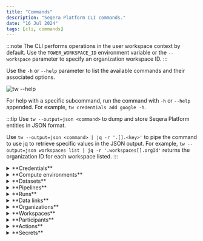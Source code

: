 ```yaml
---
title: "Commands"
description: "Seqera Platform CLI commands."
date: "16 Jul 2024"
tags: [cli, commands]
---
```



:::note
The CLI performs operations in the user workspace context by default. Use the `TOWER_WORKSPACE_ID` environment variable or the `--workspace` parameter to specify an organization workspace ID.
:::

Use the `-h` or `--help` parameter to list the available commands and their associated options.

![`tw --help`](./_images/tw-info.jpg)

For help with a specific subcommand, run the command with `-h` or `--help` appended. For example, `tw credentials add google -h`.

:::tip
Use `tw --output=json <command>` to dump and store Seqera Platform entities in JSON format.

Use `tw --output=json <command> | jq -r '.[].<key>'`  to pipe the command to use jq to retrieve specific values in the JSON output. For example, `tw --output=json workspaces list | jq -r '.workspaces[].orgId'` returns the organization ID for each workspace listed.
:::

<details>
  <summary>**Credentials**</summary>

  To launch pipelines in a Platform workspace, you need [credentials][credentials] for:

  1. Compute environments
  2. Pipeline repository Git providers
  3. (Optional) [Tower agent][tower-agent] — used with HPC clusters
  4. (Optional) Container registries, such as docker.io

  ### Add credentials

  Run `tw credentials add -h` to view a list of providers.

  Run `tw credentials add <provider> -h` to view the required fields for your provider.

  :::note
  You can add multiple credentials from the same provider in the same workspace.
  :::

  #### Compute environment credentials

  Platform requires credentials to access your cloud compute environments. See the [compute environment page][compute-envs] for your cloud provider for more information.

    ```console
    $ tw credentials add aws --name=my_aws_creds --access-key=<aws access key> --secret-key=<aws secret key>

      New AWS credentials 'my_aws_creds (1sxCxvxfx8xnxdxGxQxqxH)' added at user workspace
    ```

  #### Git credentials

  Platform requires access credentials to interact with pipeline Git repositories. See [Git integration][git-integration] for more information.

    ```console
    $ tw credentials add github -n=my_GH_creds -u=<GitHub username> -p=<GitHub access token>

      New GITHUB credentials 'my_GH_creds (xxxxx3prfGlpxxxvR2xxxxo7ow)' added at user workspace
    ```

  #### Container registry credentials

  Configure credentials for the Nextflow Wave container service to authenticate to private and public container registries. See the **Container registry credentials** section under [Credentials][credentials] for registry-specific instructions.

  :::note
  Container registry credentials are only used by the Wave container service. See [Wave containers][wave-docs] for more information.
  :::

  ### List credentials

  ```console
  $ tw credentials list

    Credentials at user workspace:

      ID                     | Provider  | Name                               | Last activity                 
      ------------------------+-----------+------------------------------------+-------------------------------
      1x1HxFxzxNxptxlx4xO7Gx | aws       | my_aws_creds_1                     | Wed, 6 Apr 2022 08:40:49 GMT  
      1sxCxvxfx8xnxdxGxQxqxH | aws       | my_aws_creds_2                     | Wed, 9 Apr 2022 08:40:49 GMT  
      2x7xNsf2xkxxUIxXKxsTCx | ssh       | my_ssh_key                         | Thu, 8 Jul 2021 07:09:46 GMT  
      4xxxIeUx7xex1xqx1xxesk | github    | my_github_cred                     | Wed, 22 Jun 2022 09:18:05 GMT 
  ```

  ### Delete credentials

  ```console
  $ tw credentials delete --name=my_aws_creds

    Credentials '1sxCxvxfx8xnxdxGxQxqxH' deleted at user workspace
  ```

</details>
<details>
  <summary>**Compute environments**</summary>

  Compute environments define the execution platform where a pipeline runs. A compute environment is composed of the credentials, configuration, and storage options related to a particular computing platform.  See [Compute environments][compute-envs] for more information on supported providers.

  ### Add a compute environment

  Run `tw compute-envs add -h` to view the list of supported providers.

  Run `tw compute-envs add <platform> -h` to view the required and optional fields for your provider.

  You must add the credentials for your provider before creating your compute environment.

  ```console
  $ tw compute-envs add aws-batch forge --name=my_aws_ce --credentials=<my_aws_creds_1> --region=eu-west-1 --max-cpus=256 --work-dir=s3://<bucket name> --wait=AVAILABLE

    New AWS-BATCH compute environment 'my_aws_ce' added at user workspace
  ```

  This command will:

  - Use **Batch Forge** to automatically manage the AWS Batch resource lifecycle (`forge`)
  - Use the credentials previously added to the workspace (`--credentials`)
  - Create the required AWS Batch resources in the AWS Ireland (`eu-west-1`) region
  - Provision a maximum of 256 CPUs in the compute environment (`--max-cpus`)
  - Use an existing S3 bucket to store the Nextflow work directory (`--work-dir`)
  - Wait until the compute environment has been successfully created and is ready to use (`--wait`)

  See the [compute environment][compute-envs] page for your provider for detailed information on Batch Forge and manual compute environment creation.

  ### Delete a compute environment

  ```console
  $ tw compute-envs delete --name=my_aws_ce

    Compute environment '1sxCxvxfx8xnxdxGxQxqxH' deleted at user workspace
  ```

  ### Default compute environment

  Select a **primary** compute environment to be used by default in a workspace. You can override the workspace primary compute environment by explicitly specifying an alternative compute environment when you create or launch a pipeline.

  ```console
  $ tw compute-envs primary set --name=my_aws_ce

    Primary compute environment for workspace 'user' was set to 'my_aws_ce (1sxCxvxfx8xnxdxGxQxqxH)'  
  ```

  ### Import and export a compute environment

  Export the configuration details of a compute environment in JSON format for scripting and reproducibility purposes.

  ```console
  $ tw compute-envs export --name=my_aws_ce my_aws_ce_v1.json

    Compute environment exported into 'my_aws_ce_v1.json' 
  ```

  Similarly, a compute environment can be imported to a workspace from a previously exported JSON file.

  ```console
  $ tw compute-envs import --name=my_aws_ce_v1 ./my_aws_ce_v1.json

    New AWS-BATCH compute environment 'my_aws_ce_v1' added at user workspace
  ```
</details>
<details>
  <summary>**Datasets**</summary>

  Run `tw datasets -h` to view the list of supported operations.

  Run `tw datasets add -h` to view the required and optional fields for adding your dataset.

  [Datasets](../data/datasets.mdx) are CSV (comma-separated values) and TSV (tab-separated values) files stored in a workspace, used as inputs during pipeline execution. The most commonly used datasets for Nextflow pipelines are samplesheets, where each row consists of a sample, the location of files for that sample (such as FASTQ files), and other sample details.

  ### Add a dataset 

  Add a preconfigured dataset file to a workspace:

  ```console
  % tw datasets add --name=samplesheet1 --header samplesheet_test.csv

  Dataset 'samplesheet1' added at user workspace with id '60gGrD4I2Gk0TUpEGOj5Td'
  ```

  :::note 
  Include the `--header` flag if the first row of your samplesheet file is a header.
  :::

  ### View a dataset 

  View a stored dataset's details:

  ```console
  % tw datasets view -n samplesheet1

  Dataset at 97652229034604 workspace:

    -------------+-------------------------------
     ID          | 60gGrD4I2Gk0TUpEGOj5Td
     Name        | samplesheet1
     Description |
     Media Type  | text/csv
     Created     | Mon, 19 Aug 2024 07:59:16 GMT
     Updated     | Mon, 19 Aug 2024 07:59:17 GMT
  ```

  ### Download a dataset 

  View a stored dataset's contents: 

  ```console 
  % tw datasets download -n samplesheet1

  sample,fastq_1,fastq_2,strandedness
  WT_REP1,https://raw.githubusercontent.com/nf-core/test-datasets/rnaseq/testdata/GSE110004/SRR6357070_1.fastq.gz,https://raw.githubusercontent.com/nf-core/test-datasets/rnaseq/testdata/GSE110004/SRR6357070_2.fastq.gz,auto
  WT_REP1,https://raw.githubusercontent.com/nf-core/test-datasets/rnaseq/testdata/GSE110004/SRR6357071_1.fastq.gz,https://raw.githubusercontent.com/nf-core/test-datasets/rnaseq/testdata/GSE110004/SRR6357071_2.fastq.gz,auto
  WT_REP2,https://raw.githubusercontent.com/nf-core/test-datasets/rnaseq/testdata/GSE110004/SRR6357072_1.fastq.gz,https://raw.githubusercontent.com/nf-core/test-datasets/rnaseq/testdata/GSE110004/SRR6357072_2.fastq.gz,reverse
  RAP1_UNINDUCED_REP1,https://raw.githubusercontent.com/nf-core/test-datasets/rnaseq/testdata/GSE110004/SRR6357073_1.fastq.gz,,reverse
  RAP1_UNINDUCED_REP2,https://raw.githubusercontent.com/nf-core/test-datasets/rnaseq/testdata/GSE110004/SRR6357074_1.fastq.gz,,reverse
  RAP1_UNINDUCED_REP2,https://raw.githubusercontent.com/nf-core/test-datasets/rnaseq/testdata/GSE110004/SRR6357075_1.fastq.gz,,reverse
  RAP1_IAA_30M_REP1,https://raw.githubusercontent.com/nf-core/test-datasets/rnaseq/testdata/GSE110004/SRR6357076_1.fastq.gz,https://raw.githubusercontent.com/nf-core/test-datasets/rnaseq/testdata/GSE110004/SRR6357076_2.fastq.gz,reverse
  ```

</details>  
<details>
  <summary>**Pipelines**</summary>

  Run `tw pipelines -h` to view the list of supported operations.

  Run `tw pipelines add -h` to view the required and optional fields for adding your pipeline.

  Pipelines define pre-configured workflows in a workspace. A pipeline consists of a workflow repository, launch parameters, and a compute environment.

  ### Add a pipeline

  Add a pre-configured pipeline to the Launchpad:

  ```console
  $ tw pipelines add --name=my_rnaseq_nf_pipeline --params-file=my_rnaseq_nf_pipeline_params.yaml https://github.com/nextflow-io/rnaseq-nf

  New pipeline 'my_rnaseq_nf_pipeline' added at user workspace
  ```

  The optional `--params-file` flag is used to pass a set of default parameters that will be associated with the pipeline in the Launchpad.

  :::tip
  The `params-file` must be a YAML or JSON file using [Nextflow configuration file][nextflow-config] syntax.
  :::

  ### Import and export a pipeline

  Export the configuration details of a pipeline in JSON format for scripting and reproducibility purposes.

  ```console
  $ tw pipelines export --name=my_rnaseq_nf_pipeline my_rnaseq_nf_pipeline_v1.json

    Pipeline exported into 'my_rnaseq_nf_pipeline_v1.json' 
  ```

  Similarly, a pipeline can be imported to a workspace from a previously exported JSON file.

  ```console
  $ tw pipelines import --name=my_rnaseq_nf_pipeline_v1 ./my_rnaseq_nf_pipeline_v1.json

    New pipeline 'my_rnaseq_nf_pipeline_v1' added at user workspace
  ```

  ### Update a pipeline

  The default launch parameters can be changed with the `update` command:

  ```console
  tw pipelines update --name=my_rnaseq_nf_pipeline --params-file=my_rnaseq_nf_pipeline_params_2.yaml
  ```

  ## Launch pipelines

  Run `tw launch -h` to view supported launch options.

  ### Launch a preconfigured pipeline

  If no custom parameters are passed via the CLI during launch, the defaults set for the pipeline in the Launchpad will be used.

  :::note
  tw CLI users are bound to the same user permissions that apply in the Platform UI. Launch users can launch pre-configured pipelines in the workspaces they have access to, but they cannot add or run new pipelines.
  :::

  ```console
  $ tw launch my_rnaseq_nf_pipeline 

    Workflow 1XCXxX0vCX8xhx submitted at user workspace.

      https://tower.nf/user/abhinav/watch/1XCXxX0vCX8xhx
  ```

  When using `--wait`, `tw` can exit with one of two exit codes:

  - `0`: When the run reaches the desired state.
  - `1`: When the run reaches a state that makes it impossible to reach the desired state.

  :::tip
  Use `--wait=SUCCEEDED` if you want the command to wait until the pipeline execution is complete.
  :::

  ### Launch a pipeline with custom parameters

  To specify custom parameters during pipeline launch, specify a custom `--params-file`:

  ```console
  $ tw launch my_rnaseq_nf_pipeline --params-file=my_rnaseq_nf_pipeline_params_2.yaml

    Workflow 2XDXxX0vCX8xhx submitted at user workspace.

      https://tower.nf/user/abhinav/watch/2XDXxX0vCX8xhx
  ```

  See [Nextflow configuration][nextflow-config] for more information.

  ### Launch an unsaved pipeline

  The CLI can directly launch pipelines that have not been added to the Launchpad in a Platform workspace by using the full pipeline repository URL:

  ```console
  $ tw launch https://github.com/nf-core/rnaseq --params-file=./custom_rnaseq_params.yaml --compute-env=my_aws_ce --revision 3.8.1 --profile=test,docker  

    Workflow 2XDXxX0vCX8xhx submitted at user workspace.

      https://tower.nf/user/abhinav/watch/2XDXxX0vCX8xhx
  ```

  - Pipeline parameters are defined within the `custom_rnaseq_params.yaml` file.
  - Other parameters such as `--profile` and `--revision` can also be specified.
  - A non-primary compute environment can be used to launch the pipeline. Omit `--compute-env` to launch with the workspace default compute environment.

  :::note
  CLI users are bound to the same user permissions that apply in the Platform UI. Launch users can launch pre-configured pipelines in the workspaces they have access to, but they cannot add or run new pipelines.
  :::

</details>
<details>
  <summary>**Runs**</summary>

  Run `tw runs -h` to view supported runs operations.  

  Runs display all the current and previous pipeline runs in the specified workspace. Each new or resumed run is given a random name such as _grave_williams_ by default, which can be overridden with a custom value at launch. See [Run details](../monitoring/run-details.mdx) for more information. As a run executes, it can transition through the following states:

  - `submitted`: Pending execution
  - `running`: Running
  - `succeeded`: Completed successfully
  - `failed`: Successfully executed, where at least one task failed with a terminate [error strategy](https://www.nextflow.io/docs/latest/process.html#errorstrategy)
  - `cancelled`: Stopped manually during execution
  - `unknown`: Indeterminate status

  ### View pipeline's runs

  Run `tw runs view -h` to view all the required and optional fields for viewing a pipeline's runs.

  ```console
  $ tw runs view -i 2vFUbBx63cfsBY -w seqeralabs/showcase

    Run at [seqeralabs / showcase] workspace:


      General
      ---------------------+-------------------------------------------------
      ID                  | 2vFUbBx63cfsBY                                  
      Operation ID        | b5d55384-734e-4af0-8e47-0d3abec71264            
      Run name            | adoring_brown                                   
      Status              | SUCCEEDED                                       
      Starting date       | Fri, 31 May 2024 10:38:30 GMT                   
      Commit ID           | b89fac32650aacc86fcda9ee77e00612a1d77066        
      Session ID          | 9365c6f4-6d79-4ca9-b6e1-2425f4d957fe            
      Username            | drpatelhh                                       
      Workdir             | s3://seqeralabs-showcase/scratch/2vFUbBx63cfsBY 
      Container           | No container was reported                       
      Executors           | awsbatch                                        
      Compute Environment | seqera_aws_ireland_fusionv2_nvme                
      Nextflow Version    | 23.10.1                                         
      Labels              | star_salmon,yeast  
  ```

  ### List runs

  Run `tw runs list -h` to view all the required and optional fields for listing runs in a workspace.

  ```console
  $ tw runs list

    Pipeline runs at [seqeralabs / testing] workspace:

      ID             | Status    | Project Name               | Run Name                        | Username              | Submit Date                   
      ----------------+-----------+----------------------------+---------------------------------+-----------------------+-------------------------------
      49Gb5XVMud2e7H | FAILED    | seqeralabs/nf-aggregate    | distraught_archimedes           | adrian-navarro-seqera | Fri, 31 May 2024 16:22:10 GMT 
      4anNFvTUwRFDp  | SUCCEEDED | nextflow-io/rnaseq-nf      | nasty_kilby                     | mattia-bosio-seqera   | Fri, 31 May 2024 15:23:12 GMT 
      3wo3Kfni6Kl3hO | SUCCEEDED | nf-core/proteinfold        | reverent_linnaeus               | mattia-bosio-seqera   | Fri, 31 May 2024 15:22:38 GMT 

  <snip>

      4fIRrFgZV3eDb1 | FAILED    | nextflow-io/hello          | gigantic_lichterman             | pedro-geadas          | Mon, 29 Apr 2024 08:44:47 GMT 
      cHEdKBXmdoQQM  | FAILED    | mathysgrapotte/stimulus    | mighty_poitras                  | evanfloden            | Mon, 29 Apr 2024 08:08:52 GMT
  ```

  Use the optional `--filter` flag to filter the list of runs returned by one or more `keyword:value` entries:

  - `status`
  - `label`
  - `workflowId`
  - `runName`
  - `username`
  - `projectName`
  - `after`
  - `before`
  - `sessionId`
  - `is:starred`

  If no `keyword` is defined, the filtering is applied to the `runName`, `projectName` (the pipeline name), and `username`.

  :::note
  The `after` and `before` flags require an [ISO 8601](https://en.wikipedia.org/wiki/ISO_8601) timestamp with UTC timezone (`YYYY-MM-DDThh:mm:ss.sssZ`).
  :::

  ```console
  $ tw runs list --filter hello_slurm_20240530

    Pipeline runs at [seqeralabs / showcase] workspace:

      ID            | Status    | Project Name      | Run Name                             | Username   | Submit Date                   
      ---------------+-----------+-------------------+--------------------------------------+------------+-------------------------------
      pZeJBOLtIvP7R | SUCCEEDED | nextflow-io/hello | hello_slurm_20240530_e75584566f774e7 | adamtalbot | Thu, 30 May 2024 09:12:51 GMT
  ```

  Multiple filter criteria can be defined:

  ```console
  $ tw runs list --filter="after:2024-05-29T00:00:00.000Z before:2024-05-30T00:00:00.000Z username:mark-panganiban"

    Pipeline runs at [seqeralabs / testing] workspace:

      ID             | Status    | Project Name          | Run Name           | Username              | Submit Date                   
      ----------------+-----------+-----------------------+--------------------+-----------------------+-------------------------------
      xJvK95W6YUmEz  | SUCCEEDED | nextflow-io/rnaseq-nf | ondemand2          | mark-panganiban       | Wed, 29 May 2024 20:35:28 GMT 
      1c1ckn9a3j0xF0 | SUCCEEDED | nextflow-io/rnaseq-nf | fargate            | mark-panganiban       | Wed, 29 May 2024 20:28:02 GMT 
      3sYX1acJ01T7rL | SUCCEEDED | nextflow-io/rnaseq-nf | min1vpcu-spot      | mark-panganiban       | Wed, 29 May 2024 20:27:47 GMT 
      4ZYJGWJCttXqXq | SUCCEEDED | nextflow-io/rnaseq-nf | min1cpu-ondemand   | mark-panganiban       | Wed, 29 May 2024 20:25:21 GMT 
      4LCxsffTqf3ysT | SUCCEEDED | nextflow-io/rnaseq-nf | lonely_northcutt   | mark-panganiban       | Wed, 29 May 2024 20:09:51 GMT 
      4Y8EcyopNiYBlJ | SUCCEEDED | nextflow-io/rnaseq-nf | fargate            | mark-panganiban       | Wed, 29 May 2024 18:53:47 GMT 
      dyKevNwxK50XX  | SUCCEEDED | mark814/nr-test       | cheeky_cuvier      | mark-panganiban       | Wed, 29 May 2024 12:21:10 GMT 
      eS6sVB5A387aR  | SUCCEEDED | mark814/nr-test       | evil_murdock       | mark-panganiban       | Wed, 29 May 2024 12:11:08 GMT 
  ```

  A leading and trailing `*` wildcard character is supported:

  ```console
  $ tw runs list --filter="*man/rnaseq-*"    

    Pipeline runs at [seqeralabs / testing] workspace:

      ID             | Status    | Project Name        | Run Name            | Username       | Submit Date                   
      ----------------+-----------+---------------------+---------------------+----------------+-------------------------------
      5z4AMshti4g0GK | SUCCEEDED | robnewman/rnaseq-nf | admiring_darwin     | rob-newman     | Tue, 16 Jan 2024 19:56:29 GMT 
      62LqiS4O4FatSy | SUCCEEDED | robnewman/rnaseq-nf | cheeky_yonath       | joaquim-gamero | Wed, 3 Jan 2024 12:36:09 GMT  
      3k2nu8ZmcBFSGv | SUCCEEDED | robnewman/rnaseq-nf | compassionate_jones | pedro-geadas   | Tue, 2 Jan 2024 16:22:26 GMT  
      3zG2ggf5JsniNW | SUCCEEDED | robnewman/rnaseq-nf | fervent_payne       | rob-newman     | Wed, 20 Dec 2023 23:55:17 GMT 
      1SNIcSXRuJMSNZ | SUCCEEDED | robnewman/rnaseq-nf | curious_babbage     | rob-newman     | Thu, 28 Sep 2023 17:48:04 GMT 
      5lI2fZUZfiokBI | SUCCEEDED | robnewman/rnaseq-nf | boring_heisenberg   | rob-newman     | Thu, 28 Sep 2023 12:29:27 GMT 
      5I4lsRXIHVEjNB | SUCCEEDED | robnewman/rnaseq-nf | ecstatic_ptolemy    | rob-newman     | Wed, 27 Sep 2023 22:06:19 GMT 
  ```

  ### Relaunch run

  Run `tw runs relaunch -h` to view all the required and optional fields for relaunching a run in a workspace.

  ### Cancel a run

  Run `tw runs cancel -h` to view all the required and optional fields for canceling a run in a workspace.

  ### Manage labels for runs

  Run `tw runs labels -h` to view all the required and optional fields for managing labels for runs in a workspace.

  In the example below, we add the labels `test` and `rnaseq-demo` to the run with ID `5z4AMshti4g0GK`:

  ```console
  $ tw runs labels -i 5z4AMshti4g0GK test,rnaseq-demo 

  'set' labels on 'run' with id '5z4AMshti4g0GK' at 34830707738561 workspace
  ```

  ### Delete a run

  Run `tw runs delete -h` to view all the required and optional fields for deleting a run in a workspace.

  ### Dump all logs and details of a run

  Run `tw runs dump -h` to view all the required and optional fields for dumping all logs and details of a run in a workspace. The supported formats are `.tar.xz` and `.tar.gz`. In the example below, we dump all the logs and details for the run with ID `5z4AMshti4g0GK` to the output file `file.tar.gz`.

  ```console
  $ tw runs dump -i 5z4AMshti4g0GK -o file.tar.gz
  - Tower info
  - Workflow details
  - Task details

    Pipeline run '5z4AMshti4g0GK' at [seqeralabs / testing] workspace details dump at 'file.tar.gz' 
  ```

</details>
<details>
  <summary>**Data links**</summary>

  Run `tw data-links -h` to view supported data link operations.

  Data links allow you to work with public and private cloud storage buckets in [Data Explorer](../data/data-explorer.mdx) in the specified workspace. AWS S3, Azure Blob Storage, and Google Cloud Storage are supported. The full list of operations are:

  `list`: List data links in a workspace
  `add`: Add a custom data link to a workspace
  `update`: Update a custom data link in a workspace
  `delete`: Delete a custom data link from a workspace
  `browse`: Browse the contents of a data link in a workspace

  ### List data links

  Run `tw data-links list -h` to view all the optional fields for listing data links in a workspace. 
  
  If a workspace is not defined, the `TOWER_WORKSPACE_ID` workspace is used by default. Data links can be one of two types:

  `v1-cloud-<id>`: Cloud data links auto-discovered using credentials attached to the workspace.
  `v1-user-<id>`: Custom data links created by users.

  ```console
  $ tw data-links list -w seqeralabs/showcase

  Data links at [seqeralabs / showcase] workspace:

  ID                                        | Provider | Name                           | Resource ref                                                    | Region    
  -------------------------------------------+----------+--------------------------------+-----------------------------------------------------------------+-----------
  v1-cloud-833bb845bd9ec1970c4a7b0bb7b8c4ad | aws      | e2e-data-explorer-tests-aws    | s3://e2e-data-explorer-tests-aws                                | eu-west-2 
  v1-cloud-60700a33ec3fae68d424cf948fa8d10c | aws      | nf-tower-bucket                | s3://nf-tower-bucket                                            | eu-west-1 
  v1-user-09705781697816b62f9454bc4b9434b4  | aws      | vscode-analysis-demo           | s3://seqera-development-permanent-bucket/studios-demo/vscode/   | eu-west-2 
  v1-user-0dede00fabbc4b9e2610261822a2d6ae  | aws      | seqeralabs-showcase            | s3://seqeralabs-showcase                                        | eu-west-1 
  v1-user-171aa8801cabe4af71500335f193d649  | aws      | projectA-rnaseq-analysis       | s3://seqeralabs-showcase/demo/nf-core-rnaseq/                   | eu-west-1 

  <snip>

  v1-user-bb4fa9625a44721510c47ac1cb97905b  | aws      | genome-in-a-bottle             | s3://giab                                                       | us-east-1 
  v1-user-e7bf26921ba74032bd6ae1870df381fc  | aws      | NCBI_Sequence_Read_Archive_SRA | s3://sra-pub-src-1/                                             | us-east-1 

  Showing from 0 to 99 from a total of 16 entries. 
  ```

  ### Add a custom data link

  Run `tw data-links add -h` to view all the required and optional fields for adding a custom data link to a workspace. 
  
  Users with the workspace `MAINTAIN` role and above can add custom data links. The data link `name`, `uri`, and `provider` (`aws`, `azure`, or `google`) fields are required. If adding a custom data link for a private bucket, the credentials identifier field is also required. Adding a custom data link for a public bucket doesn't require credentials.

  ```console
  $ tw data-links add -w seqeralabs/showcase -n FOO -u az://seqeralabs.azure-benchmarking -p azure -c seqera_azure_credentials

  Data link created:

  ID                                       | Provider | Name | Resource ref                       | Region 
  ------------------------------------------+----------+------+------------------------------------+--------
  v1-user-152116183ee325463901430bb9efb8c9 | azure    | FOO  | az://seqeralabs.azure-benchmarking |        
  ```
  
  ### Update a custom data link

  Run `tw data-links update -h` to view all the required and optional fields for updating a custom data link in a workspace. Users with the `MAINTAIN` role and above for a workspace can update custom data links.

  ```console
  $ tw data-links update -w seqeralabs/showcase -i v1-user-152116183ee325463901430bb9efb8c9 -n BAR

  Data link updated:

  ID                                       | Provider | Name | Resource ref                       | Region 
  ------------------------------------------+----------+------+------------------------------------+--------
  v1-user-152116183ee325463901430bb9efb8c9 | azure    | BAR  | az://seqeralabs.azure-benchmarking | 
  ```       

  ### Delete a custom data link

  Run `tw data-links delete -h` to view all the required and optional fields for deleting a custom data link from a workspace. 
  
  Users with the `MAINTAIN` role and above for a workspace can delete custom data links.

  ```console 
  $ tw data-links delete -w seqeralabs/showcase -i v1-user-152116183ee325463901430bb9efb8c9

  Data link 'v1-user-152116183ee325463901430bb9efb8c9' deleted at '138659136604200' workspace.
  ```

  ### Browse data link contents

  Run `tw data-links browse -h` to view all the required and optional fields for browsing a data link in a workspace. 
  
  Define the data link ID using the required `-i` or `--id` argument, which can be found by first using the list operation for a workspace. In the example below, a name is defined to only retrieve data links with names that start with the given word:

  ```console 
  $ tw data-links list -w seqeralabs/showcase -n 1000genomes

  Data links at [seqeralabs / showcase] workspace:

  ID                                       | Provider | Name        | Resource ref     | Region    
  ------------------------------------------+----------+-------------+------------------+-----------
  v1-user-6d8f44c239e2a098b3e02e918612452a | aws      | 1000genomes | s3://1000genomes | us-east-1 

    Showing from 0 to 99 from a total of 1 entries.

  $ tw data-links browse -w seqeralabs/showcase -i v1-user-6d8f44c239e2a098b3e02e918612452a         

    Content of 's3://1000genomes' and path 'null':

  Type   | Name                                       | Size     
  --------+--------------------------------------------+----------
  FILE   | 20131219.populations.tsv                   | 1663     
  FILE   | 20131219.superpopulations.tsv              | 97       
  FILE   | CHANGELOG                                  | 257098   
  FILE   | README.alignment_data                      | 15977    
  FILE   | README.analysis_history                    | 5289     
  FILE   | README.complete_genomics_data              | 5967     
  FILE   | README.crams                               | 563      
  FILE   | README.ebi_aspera_info                     | 935      
  FILE   | README.ftp_structure                       | 8408     
  FILE   | README.pilot_data                          | 2082     
  FILE   | README.populations                         | 1938     
  FILE   | README.sequence_data                       | 7857     
  FILE   | README_missing_files_20150612              | 672      
  FILE   | README_phase3_alignments_sequence_20150526 | 136      
  FILE   | README_phase3_data_move_20150612           | 273      
  FILE   | alignment.index                            | 3579471  
  FILE   | analysis.sequence.index                    | 54743580 
  FILE   | exome.alignment.index                      | 3549051  
  FILE   | sequence.index                             | 67069489 
  FOLDER | 1000G_2504_high_coverage/                  | 0        
  FOLDER | alignment_indices/                         | 0        
  FOLDER | changelog_details/                         | 0        
  FOLDER | complete_genomics_indices/                 | 0        
  FOLDER | data/                                      | 0        
  FOLDER | hgsv_sv_discovery/                         | 0        
  FOLDER | phase1/                                    | 0        
  FOLDER | phase3/                                    | 0        
  FOLDER | pilot_data/                                | 0        
  FOLDER | release/                                   | 0        
  FOLDER | sequence_indices/                          | 0        
  FOLDER | technical/                                 | 0        
  ```
</details>
<details>
  <summary>**Organizations**</summary>

  Run `tw organizations -h` to view supported workspace operations.

  Run `tw organizations add -h` to view the required and optional fields for adding your workspace.

  Organizations are the top-level structure and contain workspaces, members, and teams. You can also add external collaborators to an organization. See [Organization management](../orgs-and-teams/organizations.mdx) for more information. 

  ### Add an organization

  ```console 
  tw organizations add -n TestOrg2 -f 2nd\ Test\ Organization\ LLC -l RSA

  Organization 'TestOrg2' with ID '204336622618177' was added
  ```

</details>  
<details>
  <summary>**Workspaces**</summary>

  Run `tw workspaces -h` to view supported workspace operations.

  Run `tw workspaces add -h` to view the required and optional fields for adding your workspace.

  Workspaces provide the context in which a user launches workflow executions, defines the available resources, and manages who can access those resources. Workspaces contain pipelines, runs, actions, datasets, compute environments, credentials, and secrets. Access permissions are controlled with participants, collaborators, and teams.

  See [User workspaces][user-workspaces] for more information.

  :::note
  This section assumes that you already have access to an organization in Seqera Platform.
  :::

  ### Add a workspace

  In the example below, we create a shared workspace to be used for sharing pipelines with other private workspaces. See [Shared workspaces][shared-workspaces] for more information.

  ```console
  $ tw workspaces add --name=shared-workspace --full-name=shared-workspace-for-all  --org=my-tower-org --visibility=SHARED

    A 'SHARED' workspace 'shared-workspace' added for 'my-tower-org' organization
  ```

  :::note
  By default, a workspace is set to private when created.
  :::

  ### List workspaces

  List all the workspaces in which you are a participant:

  ```console
  $ tw workspaces list                      

    Workspaces for default user:

      Workspace ID    | Workspace Name   | Organization Name | Organization ID 
      -----------------+------------------+-------------------+-----------------
      26002603030407  | shared-workspace | my-tower-org      | 04303000612070  
  ```

</details>
<details>
  <summary>**Participants**</summary>

  Run `tw participants -h` to view supported participant operations.

  Run `tw participants add -h` to view the required and optional fields for adding a participant.

  ### List participants

  ```console
  $ tw participants list

    Participants for 'my-tower-org/shared-workspace' workspace:

      ID             | Participant Type | Name                        | Workspace Role 
      ----------------+------------------+-----------------------------+----------------
      45678460861822 | MEMBER           | user (user@mydomain.com) | owner          
  ```

  ### Add participants

  To add a new _collaborator_ to the workspace, use the `add` subcommand. The default role assigned to a _collaborator_ is `Launch`.

  See [Participant roles][participant-roles] for more information.

  ```console
  $ tw participants add --name=collaborator@mydomain.com --type=MEMBER                           

    User 'collaborator' was added as participant to 'shared-workspace' workspace with role 'launch'
  ```

  ### Update participant roles

  To update the role of a _Collaborator_ to `ADMIN` or `MAINTAIN`, use the `update` subcommand:

  ```console
  $ tw  participants update --name=collaborator@mydomain.com --type=COLLABORATOR --role=MAINTAIN

    Participant 'collaborator@mydomain.com' has now role 'maintain' for workspace 'shared-workspace'
  ```

</details>
<details>
  <summary>**Actions**</summary>

  Run `tw actions -h` to view supported operations.

  Run `tw actions add -h` to view the required and optional fields for adding an action.

  [Actions](../pipeline-actions/overview.mdx) enable event-based pipeline execution, such as triggering a pipeline launch with a GitHub webhook whenever the pipeline repository is updated.

</details>
<details>
  <summary>**Secrets**</summary>

  Run `tw secrets -h` to view supported operations.

  Run `tw secrets add -h` to view the required and optional fields for adding a secret.

  [Secrets](../secrets/overview.mdx) are used to store the keys and tokens used by workflow tasks to interact with external systems, such as a password to connect to an external database or an API token.

</details>  

[compute-envs]: ../compute-envs/overview.mdx
[credentials]: ../credentials/overview.mdx
[git-integration]: ../git/overview.mdx
[nextflow-config]: https://www.nextflow.io/docs/latest/config.html#config-syntax
[participant-roles]: ../orgs-and-teams/roles.mdx
[shared-workspaces]: ../orgs-and-teams/workspace-management.mdx
[tower-agent]: ../supported_software/agent/agent.mdx
[user-workspaces]: ../orgs-and-teams/workspace-management.mdx
[wave-docs]: https://docs.seqera.io/wave
